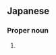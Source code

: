 ==Japanese==
{{ja-kanjitab|いわ|たに|yomi=k}}

===Proper noun===
{{ja-pos|いわたに|proper}}

# {{surname|lang=ja|sort=いわたに}}